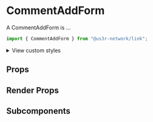 

<Meta of={CommentAddFormStories} />

# CommentAddForm

A CommentAddForm is ...

```jsx
import { CommentAddForm } from "@us3r-network/link";
```

<Canvas />

<p>
  <details>
    <summary>View custom styles</summary>
    <Source code={StyleCode} />
  </details>
</p>

## Props

<Controls />

## Render Props

## Subcomponents
